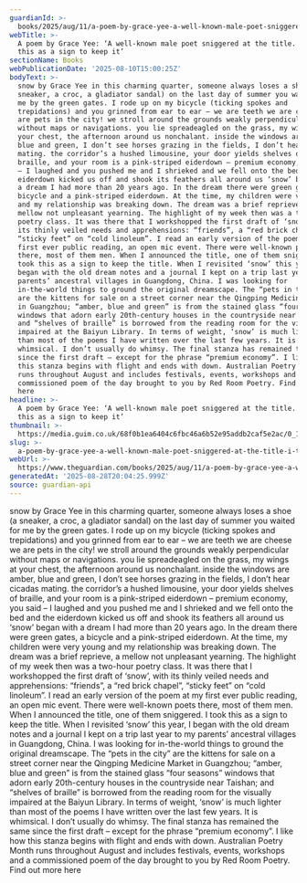 ```yaml
---
guardianId: >-
  books/2025/aug/11/a-poem-by-grace-yee-a-well-known-male-poet-sniggered-at-the-title-i-took-this-as-a-sign-to-keep-it
webTitle: >-
  A poem by Grace Yee: ‘A well-known male poet sniggered at the title. I took
  this as a sign to keep it’
sectionName: Books
webPublicationDate: '2025-08-10T15:00:25Z'
bodyText: >-
  snow by Grace Yee in this charming quarter, someone always loses a shoe (a
  sneaker, a croc, a gladiator sandal) on the last day of summer you waited for
  me by the green gates. I rode up on my bicycle (ticking spokes and
  trepidations) and you grinned from ear to ear – we are teeth we are cheese we
  are pets in the city! we stroll around the grounds weakly perpendicular
  without maps or navigations. you lie spreadeagled on the grass, my wings at
  your chest, the afternoon around us nonchalant. inside the windows are amber,
  blue and green, I don’t see horses grazing in the fields, I don’t hear cicadas
  mating. the corridor’s a hushed limousine, your door yields shelves of
  braille, and your room is a pink-striped eiderdown – premium economy, you said
  – I laughed and you pushed me and I shrieked and we fell onto the bed and the
  eiderdown kicked us off and shook its feathers all around us ‘snow’ began with
  a dream I had more than 20 years ago. In the dream there were green gates, a
  bicycle and a pink-striped eiderdown. At the time, my children were very young
  and my relationship was breaking down. The dream was a brief reprieve, a
  mellow not unpleasant yearning. The highlight of my week then was a two-hour
  poetry class. It was there that I workshopped the first draft of ‘snow’, with
  its thinly veiled needs and apprehensions: “friends”, a “red brick chapel”,
  “sticky feet” on “cold linoleum”. I read an early version of the poem at my
  first ever public reading, an open mic event. There were well-known poets
  there, most of them men. When I announced the title, one of them sniggered. I
  took this as a sign to keep the title. When I revisited ‘snow’ this year, I
  began with the old dream notes and a journal I kept on a trip last year to my
  parents’ ancestral villages in Guangdong, China. I was looking for
  in-the-world things to ground the original dreamscape. The “pets in the city”
  are the kittens for sale on a street corner near the Qingping Medicine Market
  in Guangzhou; “amber, blue and green” is from the stained glass “four seasons”
  windows that adorn early 20th-century houses in the countryside near Taishan;
  and “shelves of braille” is borrowed from the reading room for the visually
  impaired at the Baiyun Library. In terms of weight, ‘snow’ is much lighter
  than most of the poems I have written over the last few years. It is
  whimsical. I don’t usually do whimsy. The final stanza has remained the same
  since the first draft – except for the phrase “premium economy”. I like how
  this stanza begins with flight and ends with down. Australian Poetry Month
  runs throughout August and includes festivals, events, workshops and a
  commissioned poem of the day brought to you by Red Room Poetry. Find out more
  here
headline: >-
  A poem by Grace Yee: ‘A well-known male poet sniggered at the title. I took
  this as a sign to keep it’
thumbnail: >-
  https://media.guim.co.uk/68f0b1ea6404c6fbc46a6b52e95addb2caf5e2ac/0_165_1931_1545/500.jpg
slug: >-
  a-poem-by-grace-yee-a-well-known-male-poet-sniggered-at-the-title-i-took-this-as-a-sign-to-keep-it
webUrl: >-
  https://www.theguardian.com/books/2025/aug/11/a-poem-by-grace-yee-a-well-known-male-poet-sniggered-at-the-title-i-took-this-as-a-sign-to-keep-it
generatedAt: '2025-08-28T20:04:25.999Z'
source: guardian-api
---
```

snow by Grace Yee in this charming quarter, someone always loses a shoe (a sneaker, a croc, a gladiator sandal) on the last day of summer you waited for me by the green gates. I rode up on my bicycle (ticking spokes and trepidations) and you grinned from ear to ear – we are teeth we are cheese we are pets in the city! we stroll around the grounds weakly perpendicular without maps or navigations. you lie spreadeagled on the grass, my wings at your chest, the afternoon around us nonchalant. inside the windows are amber, blue and green, I don’t see horses grazing in the fields, I don’t hear cicadas mating. the corridor’s a hushed limousine, your door yields shelves of braille, and your room is a pink-striped eiderdown – premium economy, you said – I laughed and you pushed me and I shrieked and we fell onto the bed and the eiderdown kicked us off and shook its feathers all around us ‘snow’ began with a dream I had more than 20 years ago. In the dream there were green gates, a bicycle and a pink-striped eiderdown. At the time, my children were very young and my relationship was breaking down. The dream was a brief reprieve, a mellow not unpleasant yearning. The highlight of my week then was a two-hour poetry class. It was there that I workshopped the first draft of ‘snow’, with its thinly veiled needs and apprehensions: “friends”, a “red brick chapel”, “sticky feet” on “cold linoleum”. I read an early version of the poem at my first ever public reading, an open mic event. There were well-known poets there, most of them men. When I announced the title, one of them sniggered. I took this as a sign to keep the title. When I revisited ‘snow’ this year, I began with the old dream notes and a journal I kept on a trip last year to my parents’ ancestral villages in Guangdong, China. I was looking for in-the-world things to ground the original dreamscape. The “pets in the city” are the kittens for sale on a street corner near the Qingping Medicine Market in Guangzhou; “amber, blue and green” is from the stained glass “four seasons” windows that adorn early 20th-century houses in the countryside near Taishan; and “shelves of braille” is borrowed from the reading room for the visually impaired at the Baiyun Library. In terms of weight, ‘snow’ is much lighter than most of the poems I have written over the last few years. It is whimsical. I don’t usually do whimsy. The final stanza has remained the same since the first draft – except for the phrase “premium economy”. I like how this stanza begins with flight and ends with down. Australian Poetry Month runs throughout August and includes festivals, events, workshops and a commissioned poem of the day brought to you by Red Room Poetry. Find out more here
